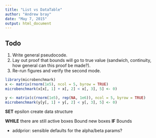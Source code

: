```yaml
---
title: "List vs DataTable"
author: "Andrew bray"
date: "May 7, 2015"
output: html_document
---
```


## Todo

1. Write general pseudocode.
4. Lay out proof that bounds will go to true value (sandwich, continuity,
how general can this proof be made?).
5. Re-run figures and verify the second mode.

```r
library(microbenchmark)
x <- matrix(rnorm(1e5), ncol = 5, byrow = TRUE)
microbenchmark(x[x[, 1] + x[, 2] < x[, 3], 5] <- 0)

y <- matrix(c(rnorm(1e5), rep(NA, 1e6)), ncol = 5, byrow = TRUE)
microbenchmark(y[y[, 1] + y[, 2] < y[, 3], 5] <- 0)
```

**SET** epsilon
create data structure

**WHILE** there are still active boxes
  Bound new boxes
  **IF** Bounds

- addprior: sensible defaults for the alpha/beta params?
